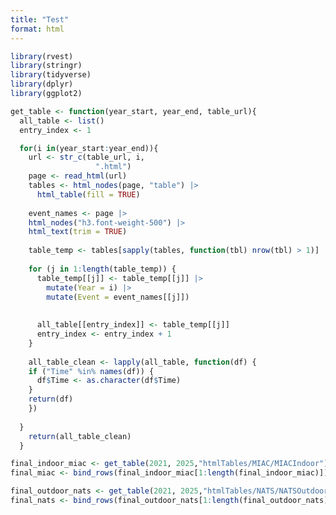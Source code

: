 ```yaml
---
title: "Test"
format: html
---
```


```r
library(rvest)
library(stringr)
library(tidyverse)
library(dplyr)
library(ggplot2)
```


```r
get_table <- function(year_start, year_end, table_url){
  all_table <- list()
  entry_index <- 1

  for(i in(year_start:year_end)){
    url <- str_c(table_url, i,
                   ".html")
    page <- read_html(url)
    tables <- html_nodes(page, "table") |>
      html_table(fill = TRUE)
    
    event_names <- page |>
    html_nodes("h3.font-weight-500") |>
    html_text(trim = TRUE)
    
    table_temp <- tables[sapply(tables, function(tbl) nrow(tbl) > 1)]
    
    for (j in 1:length(table_temp)) {
      table_temp[[j]] <- table_temp[[j]] |>
        mutate(Year = i) |>
        mutate(Event = event_names[[j]])
      
      
      all_table[[entry_index]] <- table_temp[[j]]
      entry_index <- entry_index + 1
    }
    
    all_table_clean <- lapply(all_table, function(df) {
    if ("Time" %in% names(df)) {
      df$Time <- as.character(df$Time)
    }
    return(df)
    })
    
  }
    return(all_table_clean)
  }

final_indoor_miac <- get_table(2021, 2025,"htmlTables/MIAC/MIACIndoor")
final_miac <- bind_rows(final_indoor_miac[1:length(final_indoor_miac)])

final_outdoor_nats <- get_table(2021, 2025,"htmlTables/NATS/NATSOutdoor")
final_nats <- bind_rows(final_outdoor_nats[1:length(final_outdoor_nats)])
```

